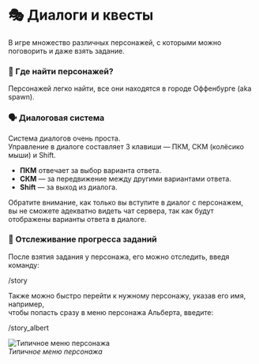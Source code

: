 # 🎭 Диалоги и квесты

В игре множество различных персонажей, с которыми можно поговорить и даже взять задание.

### 📍 Где найти персонажей?

Персонажей легко найти, все они находятся в городе Оффенбурге (aka spawn).

### 🗣️ Диалоговая система

Система диалогов очень проста.  
Управление в диалоге составляет 3 клавиши — ПКМ, СКМ (колёсико мыши) и Shift.

- **ПКМ** отвечает за выбор варианта ответа.
- **СКМ** — за передвижение между другими вариантами ответа.
- **Shift** — за выход из диалога.

Обратите внимание, как только вы вступите в диалог с персонажем,  
вы не сможете адекватно видеть чат сервера, так как будут отображены варианты ответа в диалоге.

### 📖 Отслеживание прогресса заданий

После взятия задания у персонажа, его можно отследить, введя команду:

/story

Также можно быстро перейти к нужному персонажу, указав его имя, например,  
чтобы попасть сразу в меню персонажа Альберта, введите:

/story_albert

![Типичное меню персонажа](/images/game-content/menus/character_menu.png)  
*Типичное меню персонажа*
